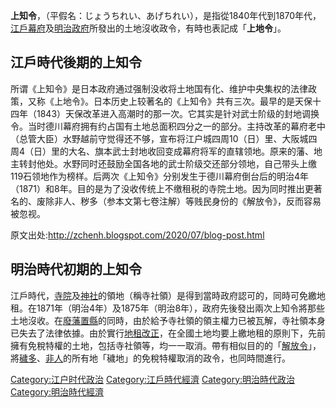 
'''上知令'''，（平假名：じょうちれい、あげちれい），是指從1840年代到1870年代，[[江戶幕府|江戶幕府]]及[[明治政府|明治政府]]所發出的土地沒收政令，有時也表記成「'''上地令'''」。

== 江戶時代後期的上知令 ==
{{Expand|time=2008-07-17}}

所谓《上知令》是日本政府通过强制没收将土地国有化、维护中央集权的法律政策，又称《上地令》。日本历史上较著名的《上知令》共有三次。最早的是天保十四年（1843）天保改革进入高潮时的那一次。它其实是针对武士阶级的封地调换令。当时德川幕府拥有约占国有土地总面积四分之一的部分。主持改革的幕府老中（总管大臣）水野越前守觉得还不够，宣布将江户城四周10（日）里、大阪城四周4（日）里的大名、旗本武士封地收回变成幕府将军的直辖领地。原来的藩、地主转封他处。水野同时还鼓励全国各地的武士阶级交还部分领地，自己带头上缴119石领地作为榜样。后两次《上知令》分别发生于德川幕府倒台后的明治4年（1871）和8年。目的是为了没收传统上不缴租税的寺院土地。因为同时推出更著名的、废除非人、秽多（参本文第七卷注解）等贱民身份的《解放令》，反而容易被忽视。

原文出处:http://zchenh.blogspot.com/2020/07/blog-post.html

== 明治時代初期的上知令 ==

江戶時代，[[寺院|寺院]]及[[神社|神社]]的領地（稱寺社領）是得到當時政府認可的，同時可免繳地租。在1871年（明治4年）及1875年（明治8年），政府先後發出兩次上知令將那些土地沒收。在[[廢藩置縣|廢藩置縣]]的同時，由於給予寺社領的領主權力已被瓦解，寺社領本身已失去了法律依據。由於實行[[地租改正|地租改正]]，在全國土地均要上繳地租的原則下，先前擁有免稅特權的土地，包括寺社領等，均一一取消。帶有相似目的的「[[解放令|解放令]]」，將[[穢多|穢多]]、[[非人|非人]]的所有地「穢地」的免稅特權取消的政令，也同時間進行。

{{Japan-hist-stub}}

[[Category:江户时代政治|Category:江户时代政治]]
[[Category:江戶時代經濟|Category:江戶時代經濟]]
[[Category:明治時代政治|Category:明治時代政治]]
[[Category:明治時代經濟|Category:明治時代經濟]]